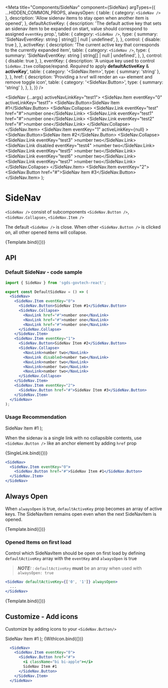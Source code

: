 
<Meta
  title="Components/SideNav"
  component={SideNav}
  argTypes={{
    ...HIDDEN_COMMON_PROPS,
    alwaysOpen: {
      table: { category: `<SideNav />` },
      description:
        'Allow sidenav items to stay open when another item is opened',
    },
    defaultActiveKey: {
      description:
        'The default active key that sets an sidenav item to be expanded on start, value should correspond to assigned `eventKey` prop.',
      table: {
        category: `<SideNav />`,
        type: {
          summary: 'SideNavEventKey: string | string[] | null | undefined',
        },
      },
      control: { disable: true },
    },
    activeKey: {
      description:
        'The current active key that corresponds to the currently expanded item',
      table: {
        category: `<SideNav />`,
        type: {
          summary: 'SideNavEventKey: string | string[] | null | undefined',
        },
      },
      control: { disable: true },
    },
    eventKey: {
      description:
        'A unique key used to control `SideNav.Item` collapse/expand. *Required* to apply **defaultActiveKey** & **activeKey**',
      table: {
        category: '<SideNav.Item>',
        type: { summary: 'string' },
      },
    },
    href: {
      description:
        'Providing a `href` will render an `<a>` element and remove toggle icon',
      table: {
        category: '<SideNav.Button>',
        type: { summary: 'string' },
      },
    },
  }}
/>

  <SideNav {...args} activeNavLinkKey="test1">
    <SideNav.Item eventKey="0" activeLinkKey="test1">
      <SideNav.Button>SideNav Item #1</SideNav.Button>
      <SideNav.Collapse>
        <SideNav.Link eventKey="test" href="#">number one</SideNav.Link>
        <SideNav.Link eventKey="test1"  href="#">number one</SideNav.Link>
        <SideNav.Link eventKey="test2" href="#">number one</SideNav.Link>
      </SideNav.Collapse>
    </SideNav.Item>
    <SideNav.Item eventKey="1" activeLinkKey={null} >
      <SideNav.Button>SideNav Item #2</SideNav.Button>
      <SideNav.Collapse>
        <SideNav.Link eventKey="test3" >number two</SideNav.Link>
        <SideNav.Link disabled eventKey="test4" >number two</SideNav.Link>
        <SideNav.Link eventKey="test5" >number two</SideNav.Link>
        <SideNav.Link eventKey="test6" >number two</SideNav.Link>
        <SideNav.Link eventKey="test7" >number two</SideNav.Link>
      </SideNav.Collapse>
    </SideNav.Item>
    <SideNav.Item eventKey="2">
      <SideNav.Button href="#">SideNav Item #3</SideNav.Button>
    </SideNav.Item>
  </SideNav>
);

# SideNav

`<SideNav />` consist of subcomponents `<SideNav.Button />`, `<SideNav.Collapse>`, `<SideNav.Item />`

The default `<SideNav />` is close. When other `<SideNav.Button />` is clicked on, all other opened items will collapse.

<Canvas>
  <Story name="Default">{Template.bind({})}</Story>
</Canvas>

## API

<ArgsTable story="Default" />

### Default SideNav - code sample

```jsx
import { SideNav } from 'sgds-govtech-react';

export const DefaultSideNav = () => (
  <SideNav>
    <SideNav.Item eventKey="0">
      <SideNav.Button>SideNav Item #1</SideNav.Button>
      <SideNav.Collapse>
        <NavLink href="#">number one</NavLink>
        <NavLink href="#">number one</NavLink>
        <NavLink href="#">number one</NavLink>
      </SideNav.Collapse>
    </SideNav.Item>
    <SideNav.Item eventKey="1">
      <SideNav.Button>SideNav Item #2</SideNav.Button>
      <SideNav.Collapse>
        <NavLink>number two</NavLink>
        <NavLink disabled>number two</NavLink>
        <NavLink>number two</NavLink>
        <NavLink>number two</NavLink>
        <NavLink>number two</NavLink>
      </SideNav.Collapse>
    </SideNav.Item>
    <SideNav.Item eventKey="2">
      <SideNav.Button href="#">SideNav Item #3</SideNav.Button>
    </SideNav.Item>
  </SideNav>
);
```

### Usage Recommendation

  <SideNav>
    <SideNav.Item eventKey="0">
      <SideNav.Button href="#">SideNav Item #1</SideNav.Button>
    </SideNav.Item>
  </SideNav>
);

When the sidenav is a single link with no collapsible contents, use `<SideNav.Button />` like an anchor element by adding `href` prop

<Canvas>
  <Story name="Single Link">{SingleLink.bind({})}</Story>
</Canvas>

```jsx
<SideNav>
  <SideNav.Item eventKey="0">
    <SideNav.Button href="#">SideNav Item #1</SideNav.Button>
  </SideNav.Item>
</SideNav>
```

## Always Open

When `alwaysOpen` is true, `defaultActiveKey` prop becomes an array of active keys. The SideNavItem remains open even when the next SideNavItem is opened.

<Canvas>
  <Story name="Always Open" args={{ alwaysOpen: true }}>
    {Template.bind({})}
  </Story>
</Canvas>

### Opened Items on first load

Control which SideNavItem should be open on first load by defining `defaultActiveKey` array with the `eventKey` and `alwaysOpen` is true

> **_NOTE:_** : `defaultActiveKey` **must** be an array when used with `alwaysOpen: true`

```jsx
<SideNav defaultActiveKey={['0', '1']} alwaysOpen>
  ...
</SideNav>
```

<Canvas>
  <Story
    name="First Load Open"
    args={{ defaultActiveKey: ['0', '1'], alwaysOpen: true }}
  >
    {Template.bind({})}
  </Story>
</Canvas>

## Customize - Add icons

Customize by adding icons to your `<SideNav.Button/>`

  <SideNav>
    <SideNav.Item eventKey="0">
      <SideNav.Button href="#">
        <i className="bi bi-apple"></i>
        SideNav Item #1
      </SideNav.Button>
    </SideNav.Item>
  </SideNav>
);

<Canvas>
  <Story name="Add Icons">{WithIcon.bind({})}</Story>
</Canvas>

```jsx
  <SideNav>
    <SideNav.Item eventKey="0">
      <SideNav.Button href="#">
        <i className="bi bi-apple"></i>
        SideNav Item #1
      </SideNav.Button>
    </SideNav.Item>
  </SideNav>
```